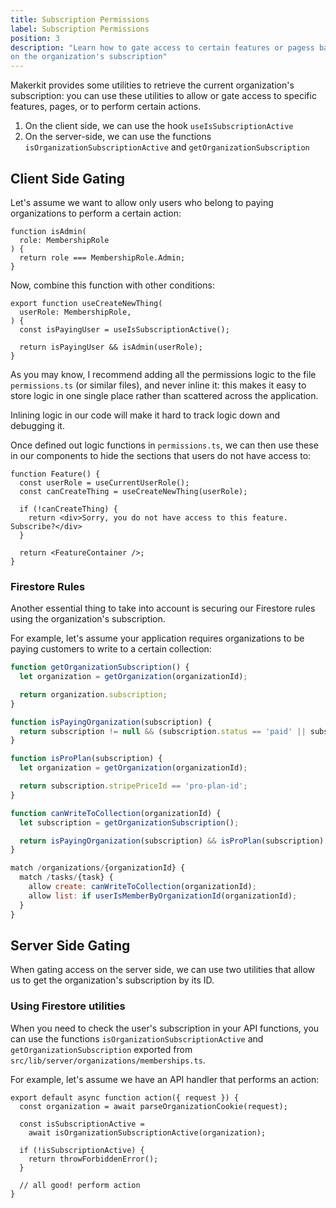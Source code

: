 ```yaml
---
title: Subscription Permissions
label: Subscription Permissions
position: 3
description: "Learn how to gate access to certain features or pagess based
on the organization's subscription"
---
```


Makerkit provides some utilities to retrieve the current organization's
subscription: you can use these utilities to allow or gate access to
specific features, pages, or to perform certain actions.

1. On the client side, we can use the hook `useIsSubscriptionActive`
2. On the server-side, we can use the functions
`isOrganizationSubscriptionActive` and `getOrganizationSubscription`

## Client Side Gating

Let's assume we want to allow only users who belong to paying organizations to
perform a certain action:

```tsx title="src/lib/organizations/permissions.ts"
function isAdmin(
  role: MembershipRole
) {
  return role === MembershipRole.Admin;
}
```

Now, combine this function with other conditions:

```tsx title="src/lib/organizations/permissions.ts"
export function useCreateNewThing(
  userRole: MembershipRole,
) {
  const isPayingUser = useIsSubscriptionActive();

  return isPayingUser && isAdmin(userRole);
}
```

As you may know, I recommend adding all the permissions logic to the file
`permissions.ts` (or similar files), and never inline it: this makes it easy to
store logic in one single place rather than scattered across the
application.

Inlining logic in our code will make it hard to track logic
down and debugging it.

Once defined out logic functions in `permissions.ts`, we can then use these
in our components to hide the sections that users do
not have access to:

```tsx
function Feature() {
  const userRole = useCurrentUserRole();
  const canCreateThing = useCreateNewThing(userRole);

  if (!canCreateThing) {
    return <div>Sorry, you do not have access to this feature. Subscribe?</div>
  }

  return <FeatureContainer />;
}
```

### Firestore Rules

Another essential thing to take into account is securing our Firestore
rules using the organization's subscription.

For example, let's assume your application requires organizations to be
paying customers to write to a certain collection:

```js
function getOrganizationSubscription() {
  let organization = getOrganization(organizationId);

  return organization.subscription;
}

function isPayingOrganization(subscription) {
  return subscription != null && (subscription.status == 'paid' || subscription.status == 'trialing');
}

function isProPlan(subscription) {
  let organization = getOrganization(organizationId);

  return subscription.stripePriceId == 'pro-plan-id';
}

function canWriteToCollection(organizationId) {
  let subscription = getOrganizationSubscription();

  return isPayingOrganization(subscription) && isProPlan(subscription);
}

match /organizations/{organizationId} {
  match /tasks/{task} {
    allow create: canWriteToCollection(organizationId);
    allow list: if userIsMemberByOrganizationId(organizationId);
  }
}
```

## Server Side Gating

When gating access on the server side, we can use two utilities that allow
us to get the organization's subscription by its ID.

### Using Firestore utilities

When you need to check the user's subscription in your API functions, you can
use the functions `isOrganizationSubscriptionActive` and
`getOrganizationSubscription` exported from
`src/lib/server/organizations/memberships.ts`.

For example, let's assume we have an API handler that performs an action:

```tsx
export default async function action({ request }) {
  const organization = await parseOrganizationCookie(request);

  const isSubscriptionActive =
    await isOrganizationSubscriptionActive(organization);

  if (!isSubscriptionActive) {
    return throwForbiddenError();
  }

  // all good! perform action
}
```

